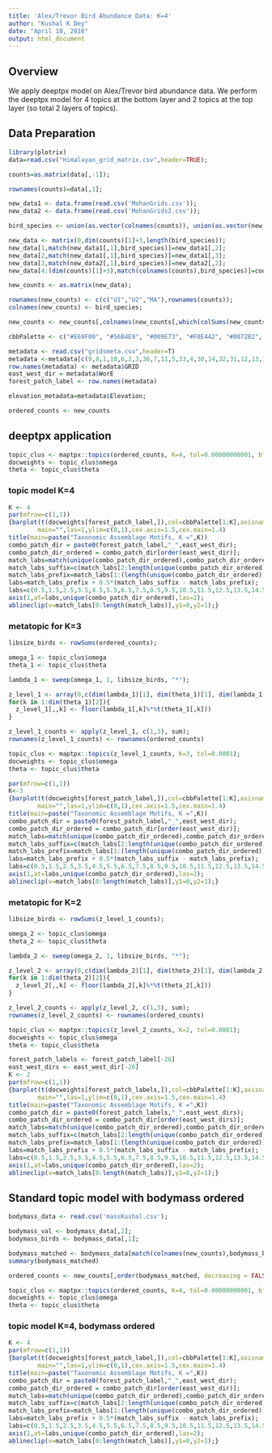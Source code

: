 ```yaml
---
title: 'Alex/Trevor Bird Abundance Data: K=4'
author: "Kushal K Dey"
date: "April 18, 2016"
output: html_document
---
```

## Overview
  
We apply deeptpx model on Alex/Trevor bird abundance data. We perform the deeptpx model for $4$ topics at the bottom layer and $2$ topics at the top layer (so total 2 layers of topics).

## Data Preparation

```r
library(plotrix)
data=read.csv("Himalayan_grid_matrix.csv",header=TRUE);

counts=as.matrix(data[,-1]);

rownames(counts)=data[,1];

new_data1 <- data.frame(read.csv('MohanGrids.csv'));
new_data2 <- data.frame(read.csv('MohanGrids2.csv'));

bird_species <- union(as.vector(colnames(counts)), union(as.vector(new_data1[,1]), as.vector(new_data2[,1])));

new_data <- matrix(0,dim(counts)[1]+3,length(bird_species));
new_data[1,match(new_data1[,1],bird_species)]=new_data1[,2];
new_data[2,match(new_data1[,1],bird_species)]=new_data1[,3];
new_data[3,match(new_data2[,1],bird_species)]=new_data2[,2];
new_data[4:(dim(counts)[1]+3),match(colnames(counts),bird_species)]=counts;

new_counts <- as.matrix(new_data);

rownames(new_counts) <- c(c("U1","U2","MA"),rownames(counts));
colnames(new_counts) <- bird_species;

new_counts <- new_counts[,colnames(new_counts[,which(colSums(new_counts) > 0)])]

cbbPalette <- c("#E69F00", "#56B4E9", "#009E73", "#F0E442", "#0072B2", "#D55E00", "#CC79A7")

metadata <- read.csv("gridsmeta.csv",header=T)
metadata <-metadata[c(9,8,1,10,6,2,3,36,7,11,5,33,4,30,14,32,31,12,13,37,15,34,19,38,18,35,17,23,16,24,28,21,26,20,27,25,22,29),]
row.names(metadata) <- metadata$GRID
east_west_dir = metadata$WorE
forest_patch_label <- row.names(metadata)

elevation_metadata=metadata$Elevation;

ordered_counts <- new_counts

```

## deeptpx application

```r
topic_clus <- maptpx::topics(ordered_counts, K=4, tol=0.00000000001, bf=T);
docweights <- topic_clus$omega
theta <- topic_clus$theta
```

### topic model K=4

```r
K <- 4
par(mfrow=c(1,1))
{barplot(t(docweights[forest_patch_label,]),col=cbbPalette[1:K],axisnames=F,space=0,border=NA,
        main="",las=1,ylim=c(0,1),cex.axis=1.5,cex.main=1.4)
title(main=paste("Taxonomic Assemblage Motifs, K =",K))
combo_patch_dir = paste0(forest_patch_label,"_",east_west_dir);
combo_patch_dir_ordered = combo_patch_dir[order(east_west_dir)];
match_labs=match(unique(combo_patch_dir_ordered),combo_patch_dir_ordered);
match_labs_suffix=c(match_labs[2:length(unique(combo_patch_dir_ordered))],38);
match_labs_prefix=match_labs[1:(length(unique(combo_patch_dir_ordered)))];
labs=match_labs_prefix + 0.5*(match_labs_suffix - match_labs_prefix);
labs=c(0.5,1.5,2.5,3.5,4.5,5.5,6.5,7.5,8.5,9.5,10.5,11.5,12.5,13.5,14.5,15.5,16.5,17.5,18.5,19.5,20.5,21.5,22.5,23.5,24.5,25.5,26.5,27.5,28.5,29.5,30.5,31.5,32.5,33.5,34.5,35.5,36.5,37.5)
axis(1,at=labs,unique(combo_patch_dir_ordered),las=2);
ablineclip(v=match_labs[0:length(match_labs)],y1=0,y2=1);}
```

### metatopic for K=3

```r
libsize_birds <- rowSums(ordered_counts);

omega_1 <- topic_clus$omega
theta_1 <- topic_clus$theta

lambda_1 <- sweep(omega_1, 1, libsize_birds, "*");

z_level_1 <- array(0,c(dim(lambda_1)[1], dim(theta_1)[1], dim(lambda_1)[2]));
for(k in 1:dim(theta_1)[2]){
  z_level_1[,,k] <- floor(lambda_1[,k]%*%t(theta_1[,k]))
}

z_level_1_counts <- apply(z_level_1, c(1,3), sum);
rownames(z_level_1_counts) <- rownames(ordered_counts)
```

```r
topic_clus <- maptpx::topics(z_level_1_counts, K=3, tol=0.0001);
docweights <- topic_clus$omega
theta <- topic_clus$theta
```

```r
par(mfrow=c(1,1))
K<-3
{barplot(t(docweights[forest_patch_label,]),col=cbbPalette[1:K],axisnames=F,space=0,border=NA,
        main="",las=1,ylim=c(0,1),cex.axis=1.5,cex.main=1.4)
title(main=paste("Taxonomic Assemblage Motifs, K =",K))
combo_patch_dir = paste0(forest_patch_label,"_",east_west_dir);
combo_patch_dir_ordered = combo_patch_dir[order(east_west_dir)];
match_labs=match(unique(combo_patch_dir_ordered),combo_patch_dir_ordered);
match_labs_suffix=c(match_labs[2:length(unique(combo_patch_dir_ordered))],38);
match_labs_prefix=match_labs[1:(length(unique(combo_patch_dir_ordered)))];
labs=match_labs_prefix + 0.5*(match_labs_suffix - match_labs_prefix);
labs=c(0.5,1.5,2.5,3.5,4.5,5.5,6.5,7.5,8.5,9.5,10.5,11.5,12.5,13.5,14.5,15.5,16.5,17.5,18.5,19.5,20.5,21.5,22.5,23.5,24.5,25.5,26.5,27.5,28.5,29.5,30.5,31.5,32.5,33.5,34.5,35.5,36.5,37.5)
axis(1,at=labs,unique(combo_patch_dir_ordered),las=2);
ablineclip(v=match_labs[0:length(match_labs)],y1=0,y2=1);}
```


### metatopic for K=2

```r
libsize_birds <- rowSums(z_level_1_counts);

omega_2 <- topic_clus$omega
theta_2 <- topic_clus$theta

lambda_2 <- sweep(omega_2, 1, libsize_birds, "*");

z_level_2 <- array(0,c(dim(lambda_2)[1], dim(theta_2)[1], dim(lambda_2)[2]));
for(k in 1:dim(theta_2)[2]){
  z_level_2[,,k] <- floor(lambda_2[,k]%*%t(theta_2[,k]))
}

z_level_2_counts <- apply(z_level_2, c(1,3), sum);
rownames(z_level_2_counts) <- rownames(ordered_counts)
```

```r
topic_clus <- maptpx::topics(z_level_2_counts, K=2, tol=0.0001);
docweights <- topic_clus$omega
theta <- topic_clus$theta
```

```r
forest_patch_labels <- forest_patch_label[-26]
east_west_dirs <- east_west_dir[-26]
K <- 2
par(mfrow=c(1,1))
{barplot(t(docweights[forest_patch_labels,]),col=cbbPalette[1:K],axisnames=F,space=0,border=NA,
        main="",las=1,ylim=c(0,1),cex.axis=1.5,cex.main=1.4)
title(main=paste("Taxonomic Assemblage Motifs, K =",K))
combo_patch_dir = paste0(forest_patch_labels,"_",east_west_dirs);
combo_patch_dir_ordered = combo_patch_dir[order(east_west_dirs)];
match_labs=match(unique(combo_patch_dir_ordered),combo_patch_dir_ordered);
match_labs_suffix=c(match_labs[2:length(unique(combo_patch_dir_ordered))],37);
match_labs_prefix=match_labs[1:(length(unique(combo_patch_dir_ordered)))];
labs=match_labs_prefix + 0.5*(match_labs_suffix - match_labs_prefix);
labs=c(0.5,1.5,2.5,3.5,4.5,5.5,6.5,7.5,8.5,9.5,10.5,11.5,12.5,13.5,14.5,15.5,16.5,17.5,18.5,19.5,20.5,21.5,22.5,23.5,24.5,25.5,26.5,27.5,28.5,29.5,30.5,31.5,32.5,33.5,34.5,35.5,36.5)
axis(1,at=labs,unique(combo_patch_dir_ordered),las=2);
ablineclip(v=match_labs[0:length(match_labs)],y1=0,y2=1);}

```

## Standard topic model with bodymass ordered

```r

bodymass_data <- read.csv('massKushal.csv');

bodymass_val <- bodymass_data[,2];
bodymass_birds <- bodymass_data[,1];

bodymass_matched <- bodymass_data[match(colnames(new_counts),bodymass_birds),2];
summary(bodymass_matched)

ordered_counts <- new_counts[,order(bodymass_matched, decreasing = FALSE)];

topic_clus <- maptpx::topics(ordered_counts, K=4, tol=0.00000000001, bf=T);
docweights <- topic_clus$omega
theta <- topic_clus$theta
```

### topic model K=4, bodymass ordered

```r
K <- 4
par(mfrow=c(1,1))
{barplot(t(docweights[forest_patch_label,]),col=cbbPalette[1:K],axisnames=F,space=0,border=NA,
        main="",las=1,ylim=c(0,1),cex.axis=1.5,cex.main=1.4)
title(main=paste("Taxonomic Assemblage Motifs, K =",K))
combo_patch_dir = paste0(forest_patch_label,"_",east_west_dir);
combo_patch_dir_ordered = combo_patch_dir[order(east_west_dir)];
match_labs=match(unique(combo_patch_dir_ordered),combo_patch_dir_ordered);
match_labs_suffix=c(match_labs[2:length(unique(combo_patch_dir_ordered))],38);
match_labs_prefix=match_labs[1:(length(unique(combo_patch_dir_ordered)))];
labs=match_labs_prefix + 0.5*(match_labs_suffix - match_labs_prefix);
labs=c(0.5,1.5,2.5,3.5,4.5,5.5,6.5,7.5,8.5,9.5,10.5,11.5,12.5,13.5,14.5,15.5,16.5,17.5,18.5,19.5,20.5,21.5,22.5,23.5,24.5,25.5,26.5,27.5,28.5,29.5,30.5,31.5,32.5,33.5,34.5,35.5,36.5,37.5)
axis(1,at=labs,unique(combo_patch_dir_ordered),las=2);
ablineclip(v=match_labs[0:length(match_labs)],y1=0,y2=1);}
```

